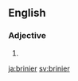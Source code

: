 ==English==

===Adjective===
{{head|en|adjective comparative form}}

# {{en-comparative of|briny}}

[[ja:brinier]]
[[sv:brinier]]